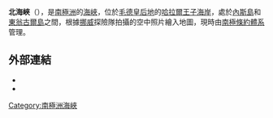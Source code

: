 {{coord|69|0|S|39|35|E|source:GNIS|display=title}}

'''北海峽'''（{{lang-nn|Kitano-seto}}），是[[南極洲|南極洲]]的[[海峽|海峽]]，位於[[毛德皇后地|毛德皇后地]]的[[哈拉爾王子海岸|哈拉爾王子海岸]]，處於[[內斯島|內斯島]]和[[東翁古爾島|東翁古爾島]]之間，根據[[挪威|挪威]]探險隊拍攝的空中照片繪入地圖，現時由[[南極條約體系|南極條約體系]]管理。

==外部連結==
*{{cite gnis | type = antarid | id = 8007| name = Kitano-seto Strait | accessdate = 2013-05-08}}
*{{usgs-gazetteer|id=8007}}

{{Antarctica-geo-stub}}
[[Category:南極洲海峽|Category:南極洲海峽]]
